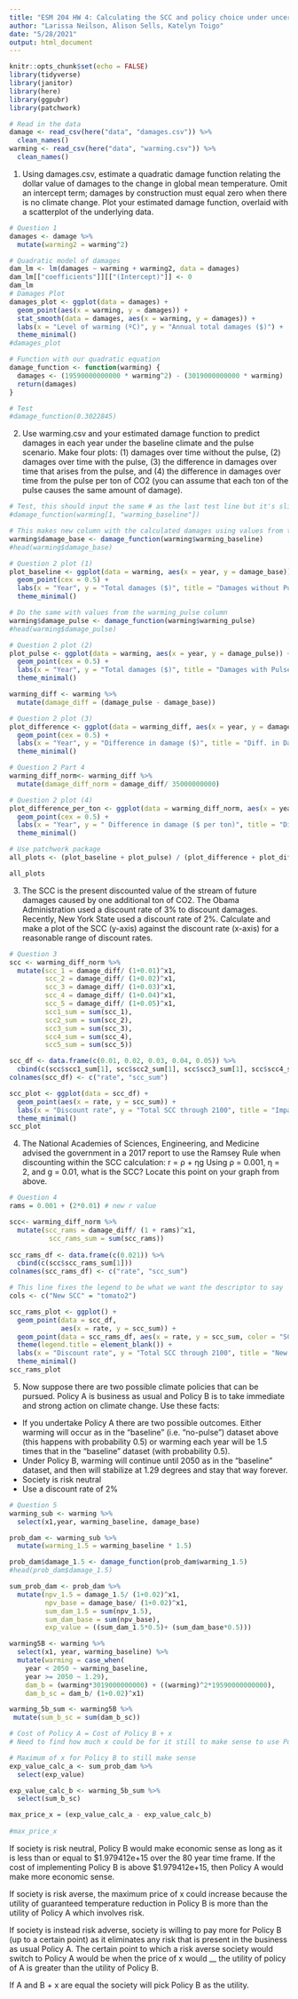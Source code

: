 ```yaml
---
title: "ESM 204 HW 4: Calculating the SCC and policy choice under uncertainty"
author: "Larissa Neilson, Alison Sells, Katelyn Toigo"
date: "5/28/2021"
output: html_document
---
```


```r
knitr::opts_chunk$set(echo = FALSE)
library(tidyverse)
library(janitor)
library(here)
library(ggpubr)
library(patchwork)
```

```r
# Read in the data
damage <- read_csv(here("data", "damages.csv")) %>% 
  clean_names()
warming <- read_csv(here("data", "warming.csv")) %>% 
  clean_names()
```

1. Using damages.csv, estimate a quadratic damage function relating the dollar value of damages to the change in global mean temperature. Omit an intercept term; damages by construction must equal zero when there is no climate change. Plot your estimated damage function, overlaid with a scatterplot of the underlying data.

```r
# Question 1
damages <- damage %>%
  mutate(warming2 = warming^2)

# Quadratic model of damages
dam_lm <- lm(damages ~ warming + warming2, data = damages)
dam_lm[["coefficients"]][["(Intercept)"]] <- 0
dam_lm
# Damages Plot
damages_plot <- ggplot(data = damages) +
  geom_point(aes(x = warming, y = damages)) +
  stat_smooth(data = damages, aes(x = warming, y = damages)) +
  labs(x = "Level of warming (ºC)", y = "Annual total damages ($)") +
  theme_minimal()
#damages_plot
```

```r
# Function with our quadratic equation
damage_function <- function(warming) {
  damages <- (19590000000000 * warming^2) - (3019000000000 * warming)
  return(damages)
}

# Test
#damage_function(0.3022845)
```


2. Use warming.csv and your estimated damage function to predict damages in each year under the baseline climate and the pulse scenario. Make four plots: (1) damages over time without the pulse, (2) damages over time with the pulse, (3) the difference in damages over time that arises from the pulse, and (4) the difference in damages over time from the pulse per ton of CO2 (you can assume that each ton of the pulse causes the same amount of damage).


```r
# Test, this should input the same # as the last test line but it's slightly off?
#damage_function(warming[1, "warming_baseline"])

# This makes new column with the calculated damages using values from the warming_baseline column
warming$damage_base <- damage_function(warming$warming_baseline)
#head(warming$damage_base)

# Question 2 plot (1)
plot_baseline <- ggplot(data = warming, aes(x = year, y = damage_base)) +
  geom_point(cex = 0.5) +
  labs(x = "Year", y = "Total damages ($)", title = "Damages without Pulse") +
  theme_minimal()

# Do the same with values from the warming_pulse column
warming$damage_pulse <- damage_function(warming$warming_pulse)
#head(warming$damage_pulse)

# Question 2 plot (2)
plot_pulse <- ggplot(data = warming, aes(x = year, y = damage_pulse)) +
  geom_point(cex = 0.5) +
  labs(x = "Year", y = "Total damages ($)", title = "Damages with Pulse") +
  theme_minimal()
```

```r
warming_diff <- warming %>% 
  mutate(damage_diff = (damage_pulse - damage_base))

# Question 2 plot (3)
plot_difference <- ggplot(data = warming_diff, aes(x = year, y = damage_diff)) +
  geom_point(cex = 0.5) +
  labs(x = "Year", y = "Difference in damage ($)", title = "Diff. in Damages with Pulse") +
  theme_minimal()
```

```r
# Question 2 Part 4
warming_diff_norm<- warming_diff %>% 
  mutate(damage_diff_norm = damage_diff/ 35000000000)

# Question 2 plot (4)
plot_difference_per_ton <- ggplot(data = warming_diff_norm, aes(x = year, y = damage_diff_norm)) +
  geom_point(cex = 0.5) +
  labs(x = "Year", y = " Difference in damage ($ per ton)", title = "Diff. in Dmg. with Pulse/ton of CO2") +
  theme_minimal()
```

```r
# Use patchwork package
all_plots <- (plot_baseline + plot_pulse) / (plot_difference + plot_difference_per_ton)

all_plots
```


3. The SCC is the present discounted value of the stream of future damages caused by one additional ton of CO2. The Obama Administration used a discount rate of 3% to discount damages. Recently, New York State used a discount rate of 2%. Calculate and make a plot of the SCC (y-axis) against the discount rate (x-axis) for a reasonable range of discount rates.

```r
# Question 3
scc <- warming_diff_norm %>% 
  mutate(scc_1 = damage_diff/ (1+0.01)^x1,
         scc_2 = damage_diff/ (1+0.02)^x1,
         scc_3 = damage_diff/ (1+0.03)^x1,
         scc_4 = damage_diff/ (1+0.04)^x1,
         scc_5 = damage_diff/ (1+0.05)^x1,
         scc1_sum = sum(scc_1),
         scc2_sum = sum(scc_2),
         scc3_sum = sum(scc_3),
         scc4_sum = sum(scc_4),
         scc5_sum = sum(scc_5)) 

scc_df <- data.frame(c(0.01, 0.02, 0.03, 0.04, 0.05)) %>%
  cbind(c(scc$scc1_sum[1], scc$scc2_sum[1], scc$scc3_sum[1], scc$scc4_sum[1], scc$scc5_sum[1]))
colnames(scc_df) <- c("rate", "scc_sum")

scc_plot <- ggplot(data = scc_df) +
  geom_point(aes(x = rate, y = scc_sum)) +
  labs(x = "Discount rate", y = "Total SCC through 2100", title = "Impact of discount rates on the SCC") +
  theme_minimal()
scc_plot
```

4. The National Academies of Sciences, Engineering, and Medicine advised the government in a 2017 report to use the Ramsey Rule when discounting within the SCC calculation:
r = ρ + ηg
Using ρ = 0.001, η = 2, and g = 0.01, what is the SCC? Locate this point on your graph from above.


```r
# Question 4
rams = 0.001 + (2*0.01) # new r value

scc<- warming_diff_norm %>% 
  mutate(scc_rams = damage_diff/ (1 + rams)^x1,
          scc_rams_sum = sum(scc_rams))
         
scc_rams_df <- data.frame(c(0.021)) %>%
  cbind(c(scc$scc_rams_sum[1]))
colnames(scc_rams_df) <- c("rate", "scc_sum")

# This line fixes the legend to be what we want the descriptor to say
cols <- c("New SCC" = "tomato2")

scc_rams_plot <- ggplot() +
  geom_point(data = scc_df,
             aes(x = rate, y = scc_sum)) +
  geom_point(data = scc_rams_df, aes(x = rate, y = scc_sum, color = "SCC Given the Conditions")) +
  theme(legend.title = element_blank()) +
  labs(x = "Discount rate", y = "Total SCC through 2100", title = "New SCC Given the Conditions")
  theme_minimal()
scc_rams_plot
```


5. Now suppose there are two possible climate policies that can be pursued. Policy A is business as usual and Policy B is to take immediate and strong action on climate change. Use these facts:
- If you undertake Policy A there are two possible outcomes. Either warming will occur as in the “baseline” (i.e. “no-pulse”) dataset above (this happens with probability 0.5) or warming each year will be 1.5 times that in the “baseline” dataset (with probability 0.5).
- Under Policy B, warming will continue until 2050 as in the “baseline” dataset, and then will stabilize at 1.29 degrees and stay that way forever.
- Society is risk neutral
- Use a discount rate of 2%



```r
# Question 5
warming_sub <- warming %>% 
  select(x1,year, warming_baseline, damage_base) 

prob_dam <- warming_sub %>% 
  mutate(warming_1.5 = warming_baseline * 1.5)

prob_dam$damage_1.5 <- damage_function(prob_dam$warming_1.5)
#head(prob_dam$damage_1.5)

sum_prob_dam <- prob_dam %>% 
  mutate(npv_1.5 = damage_1.5/ (1+0.02)^x1,
         npv_base = damage_base/ (1+0.02)^x1,
         sum_dam_1.5 = sum(npv_1.5), 
         sum_dam_base = sum(npv_base),
         exp_value = ((sum_dam_1.5*0.5)+ (sum_dam_base*0.5)))
```

```r
warming5B <- warming %>% 
  select(x1, year, warming_baseline) %>% 
  mutate(warming = case_when(
    year < 2050 ~ warming_baseline,
    year >= 2050 ~ 1.29),
    dam_b = (warming*3019000000000) + ((warming)^2*19590000000000),
    dam_b_sc = dam_b/ (1+0.02)^x1)

warming_5b_sum <- warming5B %>%  
 mutate(sum_b_sc = sum(dam_b_sc))
```

```r
# Cost of Policy A = Cost of Policy B + x 
# Need to find how much x could be for it still to make sense to use Policy B

# Maximum of x for Policy B to still make sense
exp_value_calc_a <- sum_prob_dam %>% 
  select(exp_value)

exp_value_calc_b <- warming_5b_sum %>% 
  select(sum_b_sc)

max_price_x = (exp_value_calc_a - exp_value_calc_b)
 
#max_price_x
```

If society is risk neutral, Policy B would make economic sense as long as it is less than or equal to $1.979412e+15 over the 80 year time frame. If the cost of implementing Policy B is above $1.979412e+15, then Policy A would make more economic sense.

If society is risk averse, the maximum price of x could increase because the utility of guaranteed temperature reduction in Policy B is more than the utility of Policy A which involves risk.

If society is instead risk adverse, society is willing to pay more for Policy B (up to a certain point) as it eliminates any risk that is present in the business as usual Policy A. The certain point to which a risk averse society would switch to Policy A would be when the price of x would __ the utility of policy of A is greater than the utility of Policy B.

If A and B + x are equal the society will pick Policy B as the utility.

